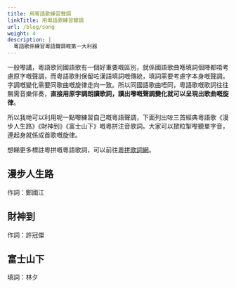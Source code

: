 ```yaml
---
title: 用粵語歌練習聲調
linkTitle: 用粵語歌練習聲調
url: /blog/song
weight: 4
description: |
  粵語歌係練習粵語聲調嘅第一大利器
---
```


一般嚟講，粵語歌同國語歌有一個好重要嘅區別，就係國語歌曲喺填詞個陣都唔考慮原字嘅聲調，而粵語歌則保留咗漢語填詞嘅傳統，填詞需要考慮字本身嘅聲調，字調嘅變化需要同歌曲嘅旋律走向一致。所以同國語歌曲唔同，粵語歌嘅歌詞往往無需音樂伴奏，**直接用原字調朗讀歌詞，讀出嚟嘅聲調變化就可以呈現出歌曲嘅旋律**。

所以我哋可以利用呢一點嚟練習自己嘅粵語聲調，下面列出咗三首經典粵語歌《漫步人生路》《財神到》《富士山下》嘅粵拼注音歌詞。大家可以撳粒掣嚟聽單字音，連起身就係成首歌嘅旋律。

想睇更多標註粵拼嘅粵語歌詞，可以前往[粵拼歌詞網](https://jyut6.com/)。

## 漫步人生路

作詞：鄭國江

<SampleText sample="maanboujansanglou" />

## 財神到

作詞：許冠傑

<SampleText sample="coisandou" />

## 富士山下

填詞：林夕

<SampleText sample="fusisaanhaa" />
